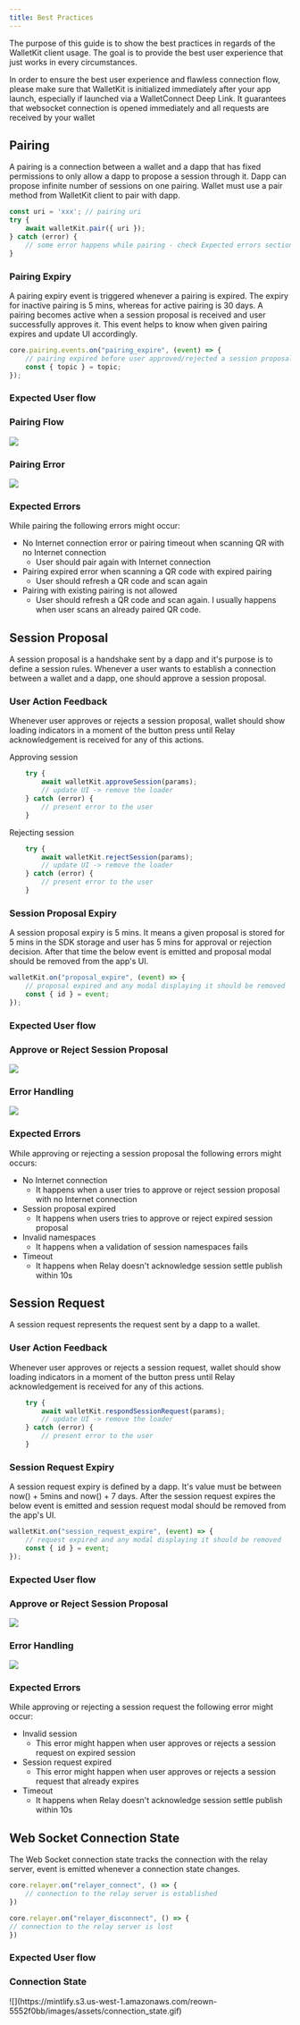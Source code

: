 ```yaml
---
title: Best Practices
---
```


The purpose of this guide is to show the best practices in regards of the WalletKit client usage. The goal is to provide the best user experience that just works in every circumstances.

<Info>
  In order to ensure the best user experience and flawless connection flow, please make sure that WalletKit is initialized immediately after your app launch, especially if launched via a WalletConnect Deep Link. It guarantees that websocket connection is opened immediately and all requests are received by your wallet
</Info>

## Pairing

A pairing is a connection between a wallet and a dapp that has fixed permissions to only allow a dapp to propose a session through it. Dapp can propose infinite number of sessions on one pairing. Wallet must use a pair method from WalletKit client to pair with dapp.

```typescript
const uri = 'xxx'; // pairing uri
try {
    await walletKit.pair({ uri });
} catch (error) {
    // some error happens while pairing - check Expected errors section
}
```

### Pairing Expiry

A pairing expiry event is triggered whenever a pairing is expired. The expiry for inactive pairing is 5 mins, whereas for active pairing is 30 days. A pairing becomes active when a session proposal is received and user successfully approves it. This event helps to know when given pairing expires and update UI accordingly.

```typescript
core.pairing.events.on("pairing_expire", (event) => {
    // pairing expired before user approved/rejected a session proposal
    const { topic } = topic;
});
```

### Expected User flow

### Pairing Flow

<Frame >
  <img className="rounded-lg" src="https://mintlify.s3.us-west-1.amazonaws.com/reown-5552f0bb/images/assets/pairing.gif" style={{ width: '75%', height: '100%' }} />
</Frame>

### Pairing Error

<Frame>
  <img className="rounded-lg" src="https://mintlify.s3.us-west-1.amazonaws.com/reown-5552f0bb/images/assets/pairing_error.gif" style={{ width: '75%', height: '100%' }} />
</Frame>

### Expected Errors

While pairing the following errors might occur:

- No Internet connection error or pairing timeout when scanning QR with no Internet connection
  - User should pair again with Internet connection
- Pairing expired error when scanning a QR code with expired pairing
  - User should refresh a QR code and scan again
- Pairing with existing pairing is not allowed
  - User should refresh a QR code and scan again. I usually happens when user scans an already paired QR code.

## Session Proposal

A session proposal is a handshake sent by a dapp and it's purpose is to define a session rules. Whenever a user wants to establish a connection between a wallet and a dapp, one should approve a session proposal.

### User Action Feedback

Whenever user approves or rejects a session proposal, wallet should show loading indicators in a moment of the button press until Relay acknowledgement is received for any of this actions.

Approving session

```typescript
    try {
        await walletKit.approveSession(params);
        // update UI -> remove the loader
    } catch (error) {
        // present error to the user
    }
```

Rejecting session

```typescript
    try {
        await walletKit.rejectSession(params);
        // update UI -> remove the loader
    } catch (error) {
        // present error to the user
    }
```

### Session Proposal Expiry

A session proposal expiry is 5 mins. It means a given proposal is stored for 5 mins in the SDK storage and user has 5 mins for approval or rejection decision. After that time the below event is emitted and proposal modal should be removed from the app's UI.

```typescript
walletKit.on("proposal_expire", (event) => {
    // proposal expired and any modal displaying it should be removed
    const { id } = event;
});
```

### Expected User flow

### Approve or Reject Session Proposal

<Frame>
  <img className="rounded-lg" src="https://mintlify.s3.us-west-1.amazonaws.com/reown-5552f0bb/images/assets/pairing.gif" style={{ width: '75%', height: '100%' }}/>
</Frame>

### Error Handling

<Frame>
  <img className="rounded-lg" src="https://mintlify.s3.us-west-1.amazonaws.com/reown-5552f0bb/images/assets/proposal_error.gif" style={{ width: '75%', height: '100%' }}/>
</Frame>

### Expected Errors

While approving or rejecting a session proposal the following errors might occurs:

- No Internet connection
  - It happens when a user tries to approve or reject session proposal with no Internet connection
- Session proposal expired
  - It happens when users tries to approve or reject expired session proposal
- Invalid namespaces
  - It happens when a validation of session namespaces fails
- Timeout
  - It happens when Relay doesn't acknowledge session settle publish within 10s

## Session Request

A session request represents the request sent by a dapp to a wallet.

### User Action Feedback

Whenever user approves or rejects a session request, wallet should show loading indicators in a moment of the button press until Relay acknowledgement is received for any of this actions.

```typescript
    try {
        await walletKit.respondSessionRequest(params);
        // update UI -> remove the loader
    } catch (error) {
        // present error to the user
    }
```

### Session Request Expiry

A session request expiry is defined by a dapp. It's value must be between now() + 5mins and now() + 7 days. After the session request expires the below event is emitted and session request modal should be removed from the app's UI.

```typescript
walletKit.on("session_request_expire", (event) => {
    // request expired and any modal displaying it should be removed
    const { id } = event;
});
```

### Expected User flow

### Approve or Reject Session Proposal

<Frame>
  <img className="rounded-lg" src="https://mintlify.s3.us-west-1.amazonaws.com/reown-5552f0bb/images/assets/session_request.gif" style={{ width: '75%', height: '100%' }}/>
</Frame>

### Error Handling

<Frame>
  <img className="rounded-lg" src="https://mintlify.s3.us-west-1.amazonaws.com/reown-5552f0bb/images/assets/session_request_error.gif" style={{ width: '75%', height: '100%' }}/>
</Frame>

### Expected Errors

While approving or rejecting a session request the following error might occur:

- Invalid session
  - This error might happen when user approves or rejects a session request on expired session
- Session request expired
  - This error might happen when user approves or rejects a session request that already expires
- Timeout
  - It happens when Relay doesn't acknowledge session settle publish within 10s

## Web Socket Connection State

The Web Socket connection state tracks the connection with the relay server, event is emitted whenever a connection state changes.

```typescript
core.relayer.on("relayer_connect", () => {
    // connection to the relay server is established
})

core.relayer.on("relayer_disconnect", () => {
// connection to the relay server is lost
})

```

### Expected User flow

### Connection State

<Frame>
  ![](https://mintlify.s3.us-west-1.amazonaws.com/reown-5552f0bb/images/assets/connection_state.gif)
</Frame>
